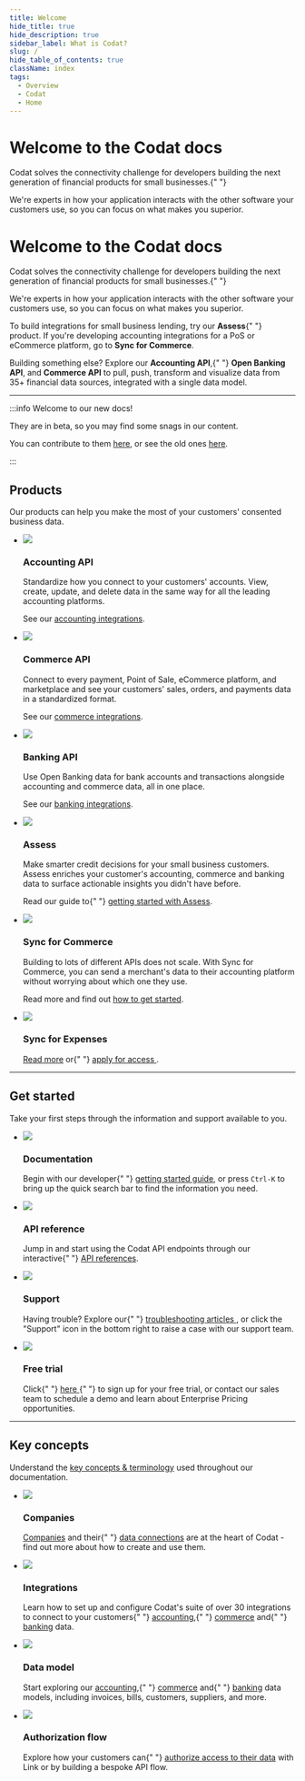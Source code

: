 ```yaml
---
title: Welcome
hide_title: true
hide_description: true
sidebar_label: What is Codat?
slug: /
hide_table_of_contents: true
className: index
tags:
  - Overview
  - Codat
  - Home
---
```


<head>
  <title>
    Codat_docs | Connect to your small business customers' financial data
  </title>
  <meta
    name="description"
    content="Codat makes accessing consented business data from your customers' banking, accounting, and commerce platforms easy. Build once to our API to aggregate data, underwrite credit risk, and automate accounting for your SMB customers."
  />
  <link rel="canonical" href="/" />
  <link rel="alternate" href="/" hreflang="x-default" />
  <link rel="alternate" href="/" hreflang="en" />
  <meta property="og:url" content="https://docs.codat.io/docs" />
</head>


<Welcome />

<div className="background-video-wrapper">
  <div className="banner-video">
    <h1>Welcome to the Codat docs</h1>
    <p>
      Codat solves the connectivity challenge for developers building the next
      generation of financial products for small businesses.{" "}
    </p>
    <p>
      We're experts in how your application interacts with the other software
      your customers use, so you can focus on what makes you superior.
    </p>
  </div>
</div>

<div className="background-video-spacer">
  <h1>Welcome to the Codat docs</h1>
  <p>
    Codat solves the connectivity challenge for developers building the next
    generation of financial products for small businesses.{" "}
  </p>
  <p>
    We're experts in how your application interacts with the other software your
    customers use, so you can focus on what makes you superior.
  </p>
</div>

<p>
  To build integrations for small business lending, try our <b>Assess</b>{" "}
  product. If you're developing accounting integrations for a PoS or eCommerce
  platform, go to <b>Sync for Commerce</b>.
</p>
<p>
  Building something else? Explore our <b>Accounting API</b>,{" "}
  <b>Open Banking API</b>, and <b>Commerce API</b> to pull, push, transform and
  visualize data from 35+ financial data sources, integrated with a single data
  model.
</p>

<hr />

:::info Welcome to our new docs!

They are in beta, so you may find some snags in our content.

You can contribute to them <a href="https://github.com/codatio/codat-docs" target="_blank">here</a>, or see the old ones <a href="https://codat.readme.io/">here</a>.

:::

## Products

Our products can help you make the most of your customers' consented business data.

<ul className="card-container">
  <li className="card">
    <div className="header">
      <img
        src="https://www.codat.io/wp-content/uploads/2022/03/accounting-2.png"
        className="mini-icon"
      />
      <h3>Accounting API</h3>
    </div>
    <p>
      Standardize how you connect to your customers' accounts. View, create,
      update, and delete data in the same way for all the leading accounting
      platforms.
    </p>
    <p>
      See our <a href="/accounting-api/overview">accounting integrations</a>.
    </p>
  </li>
  <li className="card">
    <div className="header">
      <img
        src="https://www.codat.io/wp-content/uploads/2022/03/Storefront-3.png"
        className="mini-icon"
      />
      <h3>Commerce API</h3>
    </div>
    <p>
      Connect to every payment, Point of Sale, eCommerce platform, and
      marketplace and see your customers' sales, orders, and payments data in a
      standardized format.
    </p>
    <p>
      See our <a href="/commerce-api/overview">commerce integrations</a>.
    </p>
  </li>
  <li className="card">
    <div className="header">
      <img
        src="https://www.codat.io/wp-content/uploads/2022/03/Bank-2.png"
        className="mini-icon"
      />
      <h3>Banking API</h3>
    </div>
    <p>
      Use Open Banking data for bank accounts and transactions alongside
      accounting and commerce data, all in one place.
    </p>
    <p>
      See our <a href="/banking-api/overview">banking integrations</a>.
    </p>
  </li>
  <li className="card">
    <div className="header">
      <img
        src="https://www.codat.io/wp-content/uploads/2022/04/assess.png"
        className="mini-icon"
      />
      <h3>Assess</h3>
    </div>
    <p>
      Make smarter credit decisions for your small business customers. Assess
      enriches your customer's accounting, commerce and banking data to surface
      actionable insights you didn't have before.
    </p>
    <p>
      Read our guide to{" "}
      <a href="/assess/get-started">getting started with Assess</a>.
    </p>
  </li>
  <li className="card">
    <div className="header">
      <img
        src="https://static.codat.io/public/icons/docs/sync.png"
        className="mini-icon"
      />
      <h3>Sync for Commerce</h3>
    </div>
    <p>
      Building to lots of different APIs does not scale. With Sync for Commerce,
      you can send a merchant's data to their accounting platform without
      worrying about which one they use.
    </p>
    <p>
      Read more and find out <a href="/sfc/overview">how to get started</a>.
    </p>
  </li>
  <li className="card">
    <div className="header">
      <img
        src="https://www.codat.io/wp-content/uploads/2022/03/CreditCard.png"
        className="mini-icon"
      />
      <h3>Sync for Expenses</h3>
    </div>
    <p>
      <a href="/sync-for-expenses/overview">Read more</a> or{" "}
      <a href="mailto:expenses@codat.io?subject=Beta access request - Sync for Expenses API&body=Hi, I would like to request beta access to the Sync for Expenses API. I am looking to build accounting integrations at...">
        apply for access
      </a>
      .
    </p>
  </li>
</ul>

<hr />

## Get started

Take your first steps through the information and support available to you.

<ul className="card-container">
  <li className="card">
    <div className="header">
      <img
        src="https://www.codat.io/wp-content/uploads/2022/03/accounting-2.png"
        className="mini-icon"
      />
      <h3>Documentation</h3>
    </div>
    <p>
      Begin with our developer{" "}
      <a href="/introduction/first-steps">getting started guide</a>, or press
      <code>Ctrl-K</code> to bring up the quick search bar to find the information
      you need.
    </p>
  </li>
  <li className="card">
    <div className="header">
      <img
        src="https://www.codat.io/wp-content/uploads/2022/03/Stack.png"
        className="mini-icon"
      />
      <h3>API reference</h3>
    </div>
    <p>
      Jump in and start using the Codat API endpoints through our interactive{" "}
      <a href="/using-the-api/overview">API references</a>.
    </p>
  </li>
  <li className="card">
    <div className="header">
      <img
        src="https://www.codat.io/wp-content/uploads/2022/03/Handshake.png"
        className="mini-icon"
      />
      <h3>Support</h3>
    </div>
    <p>
      Having trouble? Explore our{" "}
      <a href="https://codat.zendesk.com/hc/en-gb" target="_blank">
        troubleshooting articles
      </a>
      , or click the "Support" icon in the bottom right to raise a case with our
      support team.
    </p>
  </li>
  <li className="card">
    <div className="header">
      <img
        src="https://www.codat.io/wp-content/uploads/2022/03/Coins.png"
        className="mini-icon"
      />
      <h3>Free trial</h3>
    </div>
    <p>
      Click{" "}
      <a href="https://signup.codat.io/" target="_blank">
        here
      </a>{" "}
      to sign up for your free trial, or contact our sales team to schedule a
      demo and learn about Enterprise Pricing opportunities.
    </p>
  </li>
</ul>

<hr />

## Key concepts

Understand the <a href="/core-concepts/companies">key concepts &amp; terminology</a> used throughout our documentation.

<ul className="card-container">
  <li className="card">
    <div className="header">
      <img
        src="https://www.codat.io/wp-content/uploads/2022/03/Target-1.png"
        className="mini-icon"
      />
      <h3>Companies</h3>
    </div>
    <p>
      <a href="/core-concepts/companies">Companies</a> and their{" "}
      <a href="/core-concepts/connections">data connections</a> are at the heart
      of Codat - find out more about how to create and use them.
    </p>
  </li>
  <li className="card">
    <div className="header">
      <img
        src="https://www.codat.io/wp-content/uploads/2022/03/Handshake.png"
        className="mini-icon"
      />
      <h3>Integrations</h3>
    </div>
    <p>
      Learn how to set up and configure Codat's suite of over 30 integrations to
      connect to your customers{" "}
      <a href="/accounting-api/overview">accounting</a>,{" "}
      <a href="/commerce-api/overview">commerce</a> and{" "}
      <a href="/banking-api/overview">banking</a> data.
    </p>
  </li>
  <li className="card">
    <div className="header">
      <img
        src="https://www.codat.io/wp-content/uploads/2022/03/Stack.png"
        className="mini-icon"
      />
      <h3>Data model</h3>
    </div>
    <p>
      Start exploring our <a href="/data-model/accounting/">accounting</a>,{" "}
      <a href="/data-model/commerce/">commerce</a> and{" "}
      <a href="/data-model/banking">banking</a> data models, including invoices,
      bills, customers, suppliers, and more.
    </p>
  </li>
  <li className="card">
    <div className="header">
      <img
        src="https://www.codat.io/wp-content/uploads/2022/04/say-yes.png"
        className="mini-icon"
      />
      <h3>Authorization flow</h3>
    </div>
    <p>
      Explore how your customers can{" "}
      <a href="/auth-flow/overview">authorize access to their data</a> with Link
      or by building a bespoke API flow.
    </p>
  </li>
</ul>
